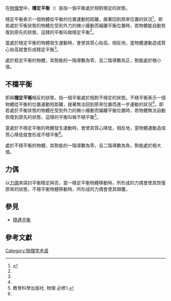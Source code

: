 {{noteTA
|G1=Physics
}}
在[[物理學|物理學]]中，'''穩定平衡'''（{{lang-en|Stable equilibrium}}）是指一個平衡處於相對穩定的狀態。

穩定平衡表示一個物體從平衡的位置運動短距離，接著回到原來位置的狀況<ref name="phy_pa">{{cite book | title=《圖解物理學辭典》 | publisher=天下遠見出版社 | author=奧斯朋出版編輯群, 蔡承志譯 | year=2005 | location=[[台北市|台北市]] | pages=15 | isbn=9864175505}}</ref>，即若處於平衡狀態的物體在受到外力的微小擾動而偏離平衡位置時，若物體能自動恢復到原先的狀態，這樣的平衡叫做穩定平衡<ref name="教育科學出版社_物理"/>。

當處於穩定平衡的物體發生運動時，會使其質心抬高，相反地，當物體運動造成質心抬高就會形成穩定平衡<ref name="phy_pa"/>。

處於稳定平衡的物體，其勢能的一階導數為零，且二階導數為正，勢能處於極小值。

== 不穩平衡 ==
即與'''穩定平衡'''相反的狀態，指一個平衡處於相對不穩定的狀態。不穩平衡表示一個物體從平衡的位置運動短距離，接著無法回到原來位置而進一步運動的狀況<ref name="phy_pa"/>，即若處於平衡狀態的物體在受到外力的微小擾動而偏離平衡位置時，若物體無法自動恢復到原先的狀態，這樣的平衡叫做不穩平衡<ref name="教育科學出版社_物理">教育科學出版社. 物理 必修1.</ref>。

當處於不穩定平衡的物體發生運動時，會使其質心降低，相反地，當物體運動造成質心降低就會形成不穩平衡<ref name="phy_pa"/>。

處於不穩平衡的物體，其勢能的一階導數為零，且二階導數為負，勢能處於極大值。

== 力偶 ==
以[[力偶|力偶]]來探討平衡穩定與否，當一穩定平衡物體移動時，所形成的力偶會使其恢復原來的狀態，不穩平衡物體移動時，所形成的力偶會使其傾覆。
== 參見 ==
*[[隨遇平衡|隨遇平衡]]

== 參考文獻 ==
{{reflist}}

[[Category:物理学术语|Category:物理学术语]]